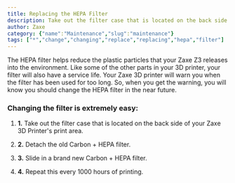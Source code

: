 ```yaml
---
title: Replacing the HEPA Filter
description: Take out the filter case that is located on the back side of your Zaxe 3D Printer's print area.
author: Zaxe
category: {"name":"Maintenance","slug":"maintenance"}
tags: ["*","change","changing","replace","replacing","hepa","filter"]
---
```


<Aligned>
<ColumnImage image={{imageURL:"posts/basic-maintenance-zaxe-z3/img/zaxe-z3-changing-hepa-filter.webp",imageALT:"Replacing the HEPA Filters"}}>
The HEPA filter helps reduce the plastic particles that your Zaxe Z3 releases into the environment. Like some of the other parts in your 3D printer, your filter will also have a service life. Your Zaxe 3D printer will warn you when the filter has been used for too long. So, when you get the warning, you will know you should change the HEPA filter in the near future.
</ColumnImage>
<br/>

<h3>Changing the filter is extremely easy:</h3>

1. <strong className="list-number">1.</strong> Take out the filter case that is located on the back side of your Zaxe 3D Printer's print area.

2. <strong className="list-number">2.</strong> Detach the old Carbon + HEPA filter.

3. <strong className="list-number">3.</strong> Slide in a brand new Carbon + HEPA filter.

4. <strong className="list-number">4.</strong> Repeat this every 1000 hours of printing.
</Aligned>